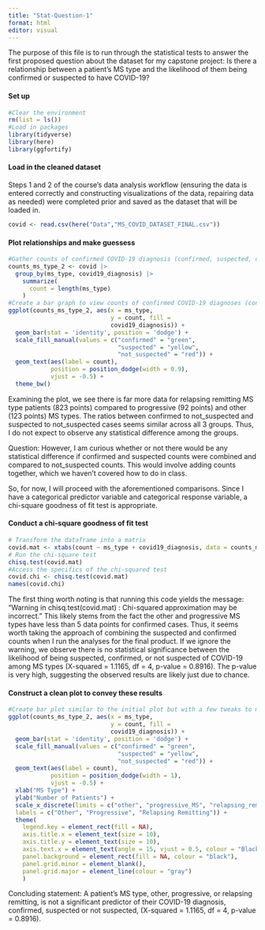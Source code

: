 ```yaml
---
title: "Stat-Question-1"
format: html
editor: visual
---
```


The purpose of this file is to run through the statistical tests to answer the first proposed question about the dataset for my capstone project: Is there a relationship between a patient's MS type and the likelihood of them being confirmed or suspected to have COVID-19?

#### Set up

```r
#Clear the environment
rm(list = ls())
#Load in packages 
library(tidyverse)
library(here)
library(ggfortify)
```

#### Load in the cleaned dataset

Steps 1 and 2 of the course's data analysis workflow (ensuring the data is entered correctly and constructing visualizations of the data, repairing data as needed) were completed prior and saved as the dataset that will be loaded in.

```r
covid <- read.csv(here("Data","MS_COVID_DATASET_FINAL.csv"))
```

#### Plot relationships and make guessess

```r
#Gather counts of confirmed COVID-19 diagnosis (confirmed, suspected, or not suspected) by MS type
counts_ms_type_2 <- covid |>
  group_by(ms_type, covid19_diagnosis) |>
    summarize(
      count = length(ms_type)
    )
#Create a bar graph to view counts of confirmed COVID-19 diagnoses (confirmed, suspected, or not_suspected) by MS type
ggplot(counts_ms_type_2, aes(x = ms_type, 
                             y = count, fill = 
                             covid19_diagnosis)) +
  geom_bar(stat = 'identity', position = 'dodge') +
  scale_fill_manual(values = c("confirmed" = "green", 
                               "suspected" = "yellow", 
                               "not_suspected" = "red")) + 
  geom_text(aes(label = count), 
            position = position_dodge(width = 0.9), 
            vjust = -0.5) +
  theme_bw()
```

Examining the plot, we see there is far more data for relapsing remitting MS type patients (823 points) compared to progressive (92 points) and other (123 points) MS types. The ratios between confirmed to not_suspected and suspected to not_suspected cases seems similar across all 3 groups. Thus, I do not expect to observe any statistical difference among the groups.

Question: However, I am curious whether or not there would be any statistical difference if confirmed and suspected counts were combined and compared to not_suspected counts. This would involve adding counts together, which we haven't covered how to do in class.

So, for now, I will proceed with the aforementioned comparisons. Since I have a categorical predictor variable and categorical response variable, a chi-square goodness of fit test is appropriate.

#### Conduct a chi-square goodness of fit test

```r
# Transform the dataframe into a matrix
covid.mat <- xtabs(count ~ ms_type + covid19_diagnosis, data = counts_ms_type_2)
# Run the chi-square test
chisq.test(covid.mat)
#Access the specifics of the chi-squared test
covid.chi <- chisq.test(covid.mat)
names(covid.chi)
```

The first thing worth noting is that running this code yields the message: "Warning in chisq.test(covid.mat) : Chi-squared approximation may be incorrect." This likely stems from the fact the other and progressive MS types have less than 5 data points for confirmed cases. Thus, it seems worth taking the approach of combining the suspected and confirmed counts when I run the analyses for the final product. If we ignore the warning, we observe there is no statistical significance between the likelihood of being suspected, confirmed, or not suspected of COVID-19 among MS types (X-squared = 1.1165, df = 4, p-value = 0.8916). The p-value is very high, suggesting the observed results are likely just due to chance.

#### Construct a clean plot to convey these results

```r
#Create bar plot similar to the initial plot but with a few tweaks to make it more visually appealing
ggplot(counts_ms_type_2, aes(x = ms_type, 
                             y = count, fill = 
                             covid19_diagnosis)) +
  geom_bar(stat = 'identity', position = 'dodge') +
  scale_fill_manual(values = c("confirmed" = "green", 
                               "suspected" = "yellow", 
                               "not_suspected" = "red")) + 
  geom_text(aes(label = count), 
            position = position_dodge(width = 1), 
            vjust = -0.5) +
  xlab("MS Type") +
  ylab("Number of Patients") +
  scale_x_discrete(limits = c("other", "progressive_MS", "relapsing_remitting"),
  labels = c("Other", "Progressive", "Relapsing Remitting")) +
  theme(
    legend.key = element_rect(fill = NA),
    axis.title.x = element_text(size = 10), 
    axis.title.y = element_text(size = 10), 
    axis.text.x = element_text(angle = 15, vjust = 0.5, colour = "Black"),
    panel.background = element_rect(fill = NA, colour = "black"),
    panel.grid.minor = element_blank(),
    panel.grid.major = element_line(colour = "gray")
    )
```

Concluding statement: A patient's MS type, other, progressive, or relapsing remitting, is not a significant predictor of their COVID-19 diagnosis, confirmed, suspected or not suspected, (X-squared = 1.1165, df = 4, p-value = 0.8916).
